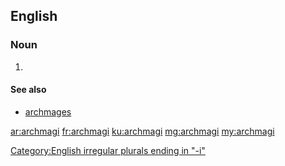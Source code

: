 ==English==

===Noun===
{{head|en}} {{g|p}}

# {{en-irregular plural of|archmage}}

====See also====
* [[archmages]]

[[Category:English irregular plurals ending in "-i"]]

[[ar:archmagi]]
[[fr:archmagi]]
[[ku:archmagi]]
[[mg:archmagi]]
[[my:archmagi]]